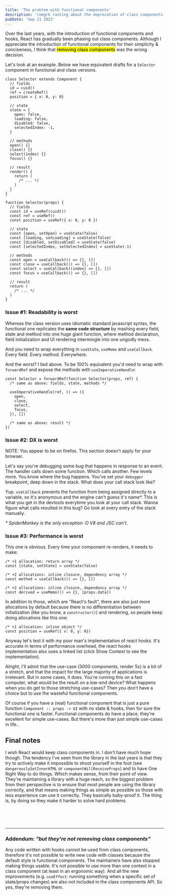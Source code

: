 ```yaml
---
title: 'The problem with functional components'
description: 'romgrk ranting about the deprecation of class components'
pubDate: 'Sep 21 2023'
---
```



Over the last years, with the introduction of functional components and hooks, React has gradually been phasing out class components. Although I appreciate the introduction of functional components for their simplicity & conciseness, I think that <mark title="read the addendum">removing class components</mark> was the wrong decision.

Let's look at an example. Below we have equivalent drafts for a `Selector` component in functional and class versions.

<div class="row mb-1">

```tsx
class Selector extends Component {
  // fields
  id = cuid()
  ref = createRef()
  position = { x: 0, y: 0}

  // state
  state = {
    open: false,
    loading: false,
    disabled: false,
    selectedIndex: -1,
  }

  // methods
  open() {}
  close() {}
  select(index) {}
  focus() {}

  // result
  render() {
    return (
      /* ... */
    )
  }
}
```

```tsx
function Selector(props) {
  // fields
  const id = useRef(cuid())
  const ref = useRef()
  const position = useRef({ x: 0, y: 0 })

  // state
  const [open, setOpen] = useState(false)
  const [loading, setLoading] = useState(false)
  const [disabled, setDisabled] = useState(false)
  const [selectedIndex, setSelectedIndex] = useState(-1)

  // methods
  const open = useCallback(() => {}, [])
  const close = useCallback(() => {}, [])
  const select = useCallback((index) => {}, [])
  const focus = useCallback(() => {}, [])

  // result
  return (
    /* ... */
  )
}
```

</div>

### Issue #1: Readability is worst

Whereas the class version uses idiomatic standard javascript syntax, the functional one replicates the **same code structure** by mashing every field, state and method into one huge giant function, where method declaration, field initialization and UI rendering intermingle into one ungodly mess.

And you need to wrap everything in `useState`, `useMemo` and `useCallback`. Every field. Every method. Everywhere.

And the worst? I lied above. To be 100% equivalent you'd need to wrap with `forwardRef` and expose the methods with `useImperativeHandle`:

```tsx
const Selector = forwardRef(function Selector(props, ref) {
  /* same as above: fields, state, methods */

  useImperativeHandle(ref, () => ({
    open,
    close,
    select,
    focus,
  }), [])

  /* same as above: result */
})

```

### Issue #2: DX is worst

<div class="if-firefox text-warning">NOTE: You appear to be on firefox. This section doesn't apply for your browser.</div>

Let's say you're debugging some bug that happens in response to an event. The handler calls down some function. Which calls another. Few levels more. You know where the bug happens. You've set your `debugger` breakpoint, deep down in the stack. What does your call stack look like?

<ExampleStack client:load />

Yup. `useCallback` prevents the function from being assigned directly to a variable, so it's anonymous and the engine can't guess it's name*. This is what you get in the devtools everytime you look at your call stack. Wanna figure what calls resulted in this bug? Go look at every entry of the stack manually.

*\* SpiderMonkey is the only exception :O V8 and JSC can't.*

### Issue #3: Performance is worst

This one is obvious. Every time your component re-renders, it needs to make:

```tsx
/* +1 allocation: return array */
const [state, setState] = useState(false)

/* +2 allocations: inline closure, dependency array */
const method = useCallback(() => {}, [])

/* +2 allocations: inline closure, dependency array */
const derived = useMemo(() => {}, [props.data])
```

In addition to those, which are "React's fault", there are also just more allocations by default because there is no differentiation between initialization (like you know, a `constructor()`) and rendering, so people keep doing allocations like this one:

```tsx
/* +1 allocation: inline object */
const position = useRef({ x: 0, y: 0})
```

Anyway let's test it with my poor man's implementation of react hooks. It's accurate in terms of performance overhead, the react hooks implementation also uses a linked list (click Show Context to see the implementation).

<ExamplePerformance client:load />

Alright, I'll admit that the use-case (3000 components, render 5x) is a bit of a stretch, and that the impact for the large majority of applications is irrelevant. But in some cases, it does. You're running this on a fast computer, what would be the result on a low-end device? What happens when you do get to those stretching use-cases? Then you don't have a choice but to use the wasteful functional components.

Of course if you have a (real) functional component that is just a pure function `Component :: props -> UI` with no state & hooks, then for sure the functional one is faster. Functional components do have a place, they're excellent for simple use-cases. But there's more than just simple use-cases in life..

## Final notes

I wish React would keep class components in. I don't have much hope though. The tendency I've seen from the library in the last years is that they try to actively make it impossible to shoot yourself in the foot (see `dangerouslySetInnerHTML` or `componentWillReceiveProps`) and to have One Right Way to do things. Which makes sense, from their point of view. They're maintaining a library with a huge reach, so the biggest problem from their perspective is to ensure that most people are using the library correctly, and that means making things as simple as possible so those with less experience can use it correctly. They basically baby-proof it. The thing is, by doing so they make it harder to solve hard problems.

<br/>
<RandomPlant />
<br/>
<br/>

<hr/>

### Addendum: *"but they're not removing class components"*

Any code written with hooks cannot be used from class components, therefore it's not possible to write new code with classes because the default style is functional components. The maintainers have also stopped making things usable. It's not possible to use more than one context in a class component (at least in an ergonomic way). And all the new improvements (e.g. `useEffect`: running something when a specific set of state/props changes) are also not included in the class components API. So yes, they're removing them.
